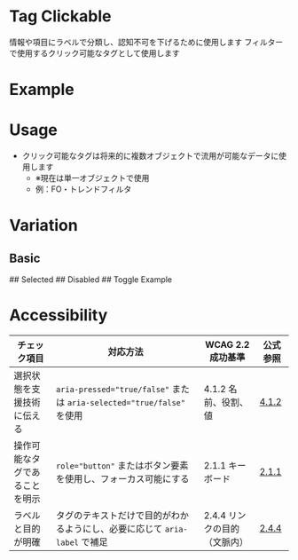 
<Meta of={tagClickableStories} />

# Tag Clickable
情報や項目にラベルで分類し、認知不可を下げるために使用します
フィルターで使用するクリック可能なタグとして使用します

# Example
<Canvas of={tagClickableStories.Basic} />
<Controls /> 

# Usage
- クリック可能なタグは将来的に複数オブジェクトで流用が可能なデータに使用します
    - ※現在は単一オブジェクトで使用
    - 例：FO・トレンドフィルタ

# Variation
## Basic
<Canvas of={tagClickableStories.Basic} />
## Selected
<Canvas of={tagClickableStories.Selected} />
## Disabled
<Canvas of={tagClickableStories.Disabled} />
## Toggle Example
<Canvas of={tagClickableStories.ToggleExample} />

# Accessibility

<div style={{ overflowX: 'auto' }}>
  <table style={{ borderCollapse: 'collapse', width: '100%', border: '1px solid #ddd' }}>
    <thead>
      <tr>
        <th style={{ border: '1px solid #ddd', padding: '12px', textAlign: 'left', backgroundColor: '#f5f5f5' }}>チェック項目</th>
        <th style={{ border: '1px solid #ddd', padding: '12px', textAlign: 'left', backgroundColor: '#f5f5f5' }}>対応方法</th>
        <th style={{ border: '1px solid #ddd', padding: '12px', textAlign: 'left', backgroundColor: '#f5f5f5' }}>WCAG 2.2 成功基準</th>
        <th style={{ border: '1px solid #ddd', padding: '12px', textAlign: 'left', backgroundColor: '#f5f5f5' }}>公式参照</th>
      </tr>
    </thead>
    <tbody>
      <tr>
        <td style={{ border: '1px solid #ddd', padding: '12px' }}>選択状態を支援技術に伝える</td>
        <td style={{ border: '1px solid #ddd', padding: '12px' }}>
          <code>aria-pressed="true/false"</code> または <code>aria-selected="true/false"</code> を使用
        </td>
        <td style={{ border: '1px solid #ddd', padding: '12px' }}>4.1.2 名前、役割、値</td>
        <td style={{ border: '1px solid #ddd', padding: '12px' }}>
          <a href="https://waic.jp/translations/WCAG22/Understanding/name-role-value.html" target="_blank" rel="noopener noreferrer">4.1.2</a>
        </td>
      </tr>
      <tr style={{ backgroundColor: 'transparent' }}>
        <td style={{ border: '1px solid #ddd', padding: '12px' }}>操作可能なタグであることを明示</td>
        <td style={{ border: '1px solid #ddd', padding: '12px' }}>
          <code>role="button"</code> またはボタン要素を使用し、フォーカス可能にする
        </td>
        <td style={{ border: '1px solid #ddd', padding: '12px' }}>2.1.1 キーボード</td>
        <td style={{ border: '1px solid #ddd', padding: '12px' }}>
          <a href="https://waic.jp/translations/WCAG22/Understanding/keyboard.html" target="_blank" rel="noopener noreferrer">2.1.1</a>
        </td>
      </tr>
      <tr>
        <td style={{ border: '1px solid #ddd', padding: '12px' }}>ラベルと目的が明確</td>
        <td style={{ border: '1px solid #ddd', padding: '12px' }}>
          タグのテキストだけで目的がわかるようにし、必要に応じて <code>aria-label</code> で補足
        </td>
        <td style={{ border: '1px solid #ddd', padding: '12px' }}>2.4.4 リンクの目的（文脈内）</td>
        <td style={{ border: '1px solid #ddd', padding: '12px' }}>
          <a href="https://waic.jp/translations/WCAG22/Understanding/link-purpose-in-context.html" target="_blank" rel="noopener noreferrer">2.4.4</a>
        </td>
      </tr>
    </tbody>
  </table>
</div>
